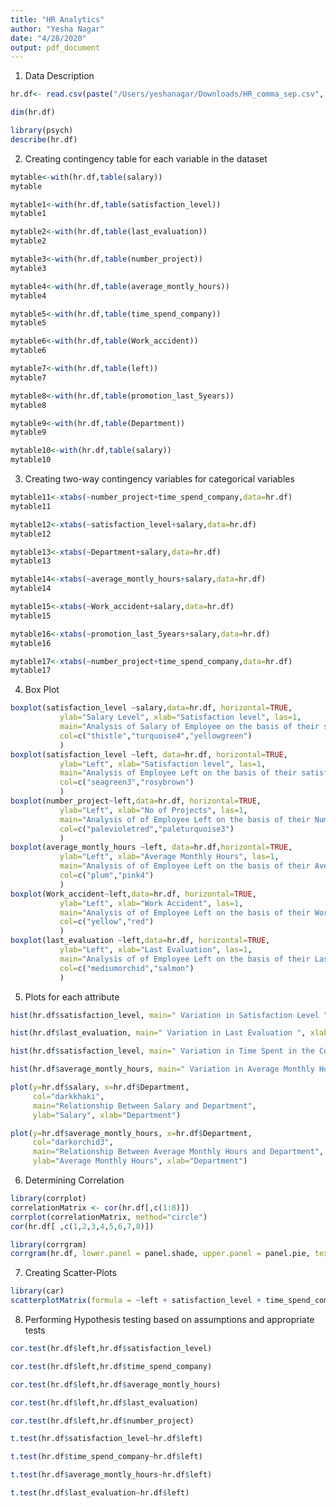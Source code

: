 ```yaml
---
title: "HR Analytics"
author: "Yesha Nagar"
date: "4/28/2020"
output: pdf_document
---
```


1. Data Description
```r
hr.df<- read.csv(paste("/Users/yeshanagar/Downloads/HR_comma_sep.csv", sep = ""))

dim(hr.df)

library(psych)
describe(hr.df)
```

2. Creating contingency table for each variable in the dataset

```r
mytable<-with(hr.df,table(salary))
mytable

mytable1<-with(hr.df,table(satisfaction_level))
mytable1

mytable2<-with(hr.df,table(last_evaluation))
mytable2

mytable3<-with(hr.df,table(number_project))
mytable3

mytable4<-with(hr.df,table(average_montly_hours))
mytable4

mytable5<-with(hr.df,table(time_spend_company))
mytable5

mytable6<-with(hr.df,table(Work_accident))
mytable6

mytable7<-with(hr.df,table(left))
mytable7

mytable8<-with(hr.df,table(promotion_last_5years))
mytable8

mytable9<-with(hr.df,table(Department))
mytable9

mytable10<-with(hr.df,table(salary))
mytable10
```

3. Creating two-way contingency variables for categorical variables 

```r
mytable11<-xtabs(~number_project+time_spend_company,data=hr.df)
mytable11

mytable12<-xtabs(~satisfaction_level+salary,data=hr.df)
mytable12

mytable13<-xtabs(~Department+salary,data=hr.df)
mytable13

mytable14<-xtabs(~average_montly_hours+salary,data=hr.df)
mytable14

mytable15<-xtabs(~Work_accident+salary,data=hr.df)
mytable15

mytable16<-xtabs(~promotion_last_5years+salary,data=hr.df)
mytable16

mytable17<-xtabs(~number_project+time_spend_company,data=hr.df)
mytable17

```

4.  Box Plot

```r
boxplot(satisfaction_level ~salary,data=hr.df, horizontal=TRUE,
           ylab="Salary Level", xlab="Satisfaction level", las=1,
           main="Analysis of Salary of Employee on the basis of their satisfaction level",
           col=c("thistle","turquoise4","yellowgreen")
           )
boxplot(satisfaction_level ~left, data=hr.df, horizontal=TRUE,
           ylab="Left", xlab="Satisfaction level", las=1,
           main="Analysis of Employee Left on the basis of their satisfaction level",
           col=c("seagreen3","rosybrown")
           )
boxplot(number_project~left,data=hr.df, horizontal=TRUE,
           ylab="Left", xlab="No of Projects", las=1,
           main="Analysis of of Employee Left on the basis of their Number of Projects",
           col=c("palevioletred","paleturquoise3")
           )
boxplot(average_montly_hours ~left, data=hr.df,horizontal=TRUE,
           ylab="Left", xlab="Average Monthly Hours", las=1,
           main="Analysis of of Employee Left on the basis of their Average Monthly Hours",
           col=c("plum","pink4")
           )
boxplot(Work_accident~left,data=hr.df, horizontal=TRUE,
           ylab="Left", xlab="Work Accident", las=1,
           main="Analysis of of Employee Left on the basis of their Work Accident",
           col=c("yellow","red")
           )
boxplot(last_evaluation ~left,data=hr.df, horizontal=TRUE,
           ylab="Left", xlab="Last Evaluation", las=1,
           main="Analysis of of Employee Left on the basis of their Last Evaluation",
           col=c("mediumorchid","salmon")
           )
```

5. Plots for each attribute

```r
hist(hr.df$satisfaction_level, main=" Variation in Satisfaction Level ", xlab="Satisfaction Level",breaks=10,ylab="Frequency", col="aquamarine3")

hist(hr.df$last_evaluation, main=" Variation in Last Evaluation ", xlab="Last Evaluation",breaks=10,ylab="Frequency", col="cadetblue")

hist(hr.df$satisfaction_level, main=" Variation in Time Spent in the Company ", xlab="Time Spent in the Company",breaks=10,ylab="Frequency", col="chartreuse4")

hist(hr.df$average_montly_hours, main=" Variation in Average Monthly Hours ", xlab="Average Monthly Hours",breaks=10,ylab="Frequency", col="cyan4")

plot(y=hr.df$salary, x=hr.df$Department,
     col="darkkhaki",
     main="Relationship Between Salary and Department",
     ylab="Salary", xlab="Department")

plot(y=hr.df$average_montly_hours, x=hr.df$Department,
     col="darkorchid3",
     main="Relationship Between Average Monthly Hours and Department",
     ylab="Average Monthly Hours", xlab="Department")
```

6. Determining Correlation

```r
library(corrplot)
correlationMatrix <- cor(hr.df[,c(1:8)])
corrplot(correlationMatrix, method="circle")
cor(hr.df[ ,c(1,2,3,4,5,6,7,8)])

library(corrgram)
corrgram(hr.df, lower.panel = panel.shade, upper.panel = panel.pie, text.panel = panel.txt, main = "Corrgram of all  variables")
```

7. Creating Scatter-Plots

```r
library(car)
scatterplotMatrix(formula = ~left + satisfaction_level + time_spend_company + Work_accident +average_montly_hours , data = hr.df,smooth= TRUE)
```

8. Performing Hypothesis testing based on assumptions and appropriate tests

```r
cor.test(hr.df$left,hr.df$satisfaction_level)

cor.test(hr.df$left,hr.df$time_spend_company)

cor.test(hr.df$left,hr.df$average_montly_hours)

cor.test(hr.df$left,hr.df$last_evaluation)

cor.test(hr.df$left,hr.df$number_project)

t.test(hr.df$satisfaction_level~hr.df$left)

t.test(hr.df$time_spend_company~hr.df$left)

t.test(hr.df$average_montly_hours~hr.df$left)

t.test(hr.df$last_evaluation~hr.df$left)

```

